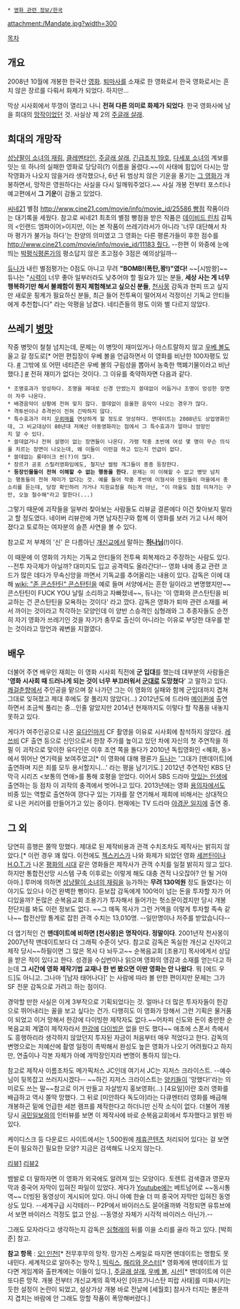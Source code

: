  * [[영화 관련 정보/한국]]

attachment:/Mandate.jpg?width=300

[[목차]]
== 개요 ==
2008년 10월에 개봉한 한국산 [[영화]]. [[퇴마사]]를 소재로 한 영화로서 한국 영화로서는 흔치 않은 장르를 다뤄서 화제가 되었다. 하지만...

막상 시사회에서 뚜껑이 열리고 나니 '''전혀 다른 의미로 화제가 되었다'''. 한국 영화사에 남을 희대의 [[망작]]이었던 것. 사실상 제 2의 [[주글래 살래]].

== 희대의 개망작 ==
[[성냥팔이 소녀의 재림]], [[클레멘타인(영화)|클레멘타인]], [[주글래 살래]], [[긴급조치 19호]], [[다세포 소녀]]의 계보를 잇는 또 하나의 실패한 영화로 당당히(?) 이름을 올렸다.~~이 사태에 힘입어 다시는 망작영화가 나오지 않을거라 생각했으나, 6년 뒤 범상치 않은 기운을 풍기는 [[조선미녀삼총사|그 영화]]가 개봉하면서, 망작은 영원하다는 사실을 다시 일깨워주었다.~~ 사실 개봉 전부터 포스터나 예고편에서 '''그 기운'''이 감돌고 있었다.  

[[씨네21]] 별점 [[http://www.cine21.com/movie/info/movie_id/25586 빵점]] 작품이라는 대기록을 세웠다. 참고로 씨네21 최초의 별점 빵점을 받은 작품은 [[데이비드 린치]] 감독의 <인랜드 엠파이어>이지만, 이는 본 작품이 쓰레기라서가 아니라 '너무 대단해서 차마 평가가 불가능 하다'는 찬양의 의미였고 그 영화는 다른 평론가들이 후한 점수를 [[http://www.cine21.com/movie/info/movie_id/11183 줬다.]] --한편 이 와중에 눈에 띄는 [[박평식]]평론가의 평소답지 않은 초고점수 3점은 예의상일까--

[[듀나]]가 내린 별점평가는 0점도 아니고 무려 '''"BOMB!(폭탄,꽝!)"였다!''' ~~[시밤쾅]~~ 듀나는 "[[시력]]이 너무 좋아 일부러라도 낮추어야 할 필요가 있는 분들, '''세상 사는 게 너무 행복하기만 해서 불쾌함이 뭔지 체험해보고 싶으신 분들''', [[천사몽]] 감독과 현피 뜨고 싶지만 새로운 핑계가 필요하신 분들, 최근 들어 전투욕이 떨어져서 걱정이신 기독교 안티들에게 추천합니다" 라는 악평을 남겼다. 네티즌들의 평도 이와 별 다르지 않았다.  

== 쓰레기 [[병맛]] ==
작중 병맛이 철철 넘치는데, 문제는 이 병맛이 재미있거나 아스트랄하지 않고 [[우베 볼]]도 울고 갈 정도로[* 어떤 편집장이 우베 볼을 언급하면서 이 영화를 비난한 100자평도 있다. [http://news.naver.com/main/read.nhn?mode=LSD&mid=sec&sid1=106&oid=140&aid=0000012440 #] 그밖에 또 어떤 네티즌은 우베 볼의 구림성을 뽑아서 농축한 핵폐기물이라고 비난했다.] [http://movie.naver.com/movie/bi/mi/reviewread.nhn?code=47574&nid=1546191#tab #] 전혀 재미가 없다는 것이다. 그 이유를 축약하자면 다음과 같다.

 * 조명효과가 엉성하다. 조명을 제대로 신경 안썼는지 쓸데없이 어둡거나 조명이 엉성한 장면이 자주 나온다.
 * 배경음악이 상황에 전혀 맞지 않다. 쓸데없이 음울한 음악이 나오는 경우가 많다.
 * 격투씬이나 추격씬이 전혀 긴박하지 않다. 
 * 특수효과가 마치 [[우뢰매]]를 연상하게 할 정도로 엉성하다. 맨데이트는 2008년도 상업영화인데, 그 비교대상이 80년대 저예산 아동영화라는 점에서 그 특수효과가 얼마나 엉망인지 알 수 있다.  
 * 쓸데없거나 전혀 설명이 없는 장면들이 나온다. 가령 작중 초반에 여성 몇 명이 무슨 의식을 치르는 장면이 나오는데, 왜 이들이 이런걸 하고 있는지 언급이 없다. 
 * 쓸데없는 롱테이크 씬(?)이 많다. 
 * 장르가 공포 스릴러영화임에도, 철지난 썰렁 개그들이 종종 등장한다.
 * '''등장인물들이 전혀 이해할 수 없는 행동을 한다'''. 문제는 이 이해할 수 없고 병맛 넘치는 행동들이 전혀 재미가 없다는 것. 예를 들어 작중 후반에 이형사와 인원들이 마을에서 총소리를 듣는데, 당장 확인하러 가거나 지원요청을 하는게 아닌, "이 마을도 점점 미쳐가는 구만, 오늘 철수해"라고 말한다(...)

그렇기 때문에 괴작들을 일부러 찾아보는 사람들도 리뷰글 결론에다 이건 찾아보지 말라고 할 정도였다. 네이버 리뷰란에 가면 남자친구와 함께 이 영화를 보러 가고 나서 헤어졌다고 토로하는 여자분의 슬픈 사연을 볼 수 있다.

참고로 저 부제의 '신' 은 다름아닌 [[개신교]]에서 말하는 '''[[하나님]]'''(!)이다. 

이 때문에 이 영화의 가치는 기독교 안티들의 전투욕 회복제라고 주장하는 사람도 있다. --전투 자극제가 아닐까? 대미지도 입고 공격력도 올라간다!-- 영화 내에 종교 관련 코드가 많은 데다가 무속신앙을 까면서 기독교를 추어올리는 내용이 있다. 감독은 이에 대해 [[wiki: "존 콘스탄틴" 콘스탄틴]]을 예로 들며 서양에서는 흔한 일이라고 변명했지만~~콘스탄틴이 FUCK YOU 날릴 소리하고 자빠졌네~~, 듀나는 '이 영화와 콘스탄틴을 비교하는 건 콘스탄틴을 모욕하는 것이다' 라고 깠다. 감독은 영화가 퇴마 관련 소재를 써서 까이는 것이라고 착각하는 모양인데 이 양반 스승격인 심형래와 그 추종자들도 순전히 자기 영화가 쓰레기인 것을 자기가 충무로 출신이 아니라는 이유로 부당한 대우를 받는 것이라고 망언과 궤변을 지껄였다. 

== 배우 ==
더불어 주연 배우인 재희는 이 영화 시사회 직전에 '''군 입대'''를 했는데 대부분의 사람들은 ''''영화 시사회 때 드러나게 되는 것이 너무 부끄러워서 [[군대]]로 도망쳤다'''' 고 말하고 있다. [[쾌걸춘향]]에서 주인공을 맡으며 잘 나가던 그는 이 영화의 실패와 함께 군입대까지 겹쳐 그대로 잊혀졌고 제대 후에도 잘 풀리지 않았다(...) 2012년도에 드라마 [[메이퀸]]에 출연하면서 조금씩 풀리는 중...인줄 알았지만 2014년 현재까지도 이렇다 할 작품을 내놓지 못하고 있다.

게다가 여주인공으로 나온 [[유다인]]마저 CF 촬영을 이유로 시사회에 참석하지 않았다. [[레쓰비]] CF 출연 등으로 신인으로서 한창 주가를 높이고 있던 차에 자신의 첫 주연작을 하필 이 괴작으로 맞이한 유다인은 이후 조연 쪽을 돌다가 2010년 독립영화인 <혜화, 동>에서 뛰어난 연기력을 보여주었고[* 이 영화에 대해 평론가 [[듀나]]는 '그대가 [맨데이트]에 출연하며 지은 죄를 모두 용서할지니...' 라는 평을 남기기도.] 2012년 주연작인 KBS 단막극 시리즈 <보통의 연애>를 통해 호평을 얻었다. 이어서 SBS 드라마 [[맛있는 인생]]에 출연하는 등 점차 이 괴작의 충격에서 벗어나고 있다. 2013년에는 영화 [[용의자]]에서도 비중 있는 역할로 출연하여 깡다구 있는 기자를 잘 연기해서 재희에 비해서는 상대적으로 나은 커리어를 만들어가고 있는 중이다. 현재에는 TV 드라마 [[야경꾼 일지]]에 출연 중. 

== 그 외 ==
당연히 흥행은 쫄딱 망했다. 제대로 된 제작비용과 관객 수치조차도 제작사는 밝히지 않았다.[* 이런 경우 꽤 많다. 이전에도 [[젝스키스]]가 나와 화제가 되었던 영화 [[세븐틴]]이나 [[H.O.T.]]가 나온 [[평화의 시대]] 같은 영화들은 제작사가 관객 수치를 일절 밝히지 않고 있다. 하지만 통합전산망 시스템 구축 이후로는 이렇게 해도 대충 견적 나오잖아? 안 될 거야 아마.] 루머에 의하면 [[성냥팔이 소녀의 재림]]을 능가하는 '''무려 130억원''' 정도 들였다는 이야기도 있으나 이건 완벽한 뻥이다. 듣보잡 감독에게 100억이 넘는 돈을 투자할 자가 어디있을까? 돈많은 순복음교회 조용기가 투자해서 들어가는 헛소문이겠지만 당시 개봉 전단지를 봐도 이런 정보도 없다. ~~그 매독 목사가 그런 거액을 이렇게 투자할 족속 같나~~ 합전산망 통계로 잡힌 관객 수치는 13,010명. --일만명이나 저주를 받았습니다--

더 엽기적인 건 '''맨데이트에 비하면 [천사몽]은 명작이다. 정말이다'''. 2001년작 천사몽이 2007년작 맨데이트보다 더 그래픽 수준이 낫다. 참고로 감독은 독실한 개신교 신자이고 제작 당시~~하필이면 그 많은 목사 다 놔두고~~ 순복음교회 [조용기] 목사에게서 상담을 받은 적이 있다고 한다. 성경을 수십번이나 읽으며 영화의 영감과 소재를 얻는다고 하는데 '''그 시간에 영화 제작기법 교재나 한 번 봤으면 이딴 영화는 안 나왔다'''. 뭐 [에드 우드]도 아니고. 그나마 '[남자 태어나다]' 는 사람에 따라 볼 만한 편이지만 문제는 그가 SF 전문 감독으로 가려고 하는 점이다.

경악할 만한 사실은 이게 3부작으로 기획되었다는 것. 얼마나 더 많은 투자자들이 한강으로 뛰어내리는 꼴을 보고 싶다는 건가. 다행히도 이 영화가 망해서 그런 기획은 물거품이 되었고 이거 망해서 한강에 다이빙한 제작자도 없다.~~어차피 신도와 돈이 충만한 순복음교회 계열이 제작자라서 [[한강]]에 [[다이빙]]은 없을 만도 했다~~
애초에 스폰서 측에서도 흥행하리라 생각하지 않았던지 투자된 자금이 처음부터 매우 적었다고 한다. 감독의 변명으로는 저예산에 촬영 일정이 촉박해서 완성도 높은 영화가 나오기 어려웠다고 하지만, 연출이나 각본 자체가 아예 개막장인지라 변명이 통하지 않는다.


참고로 제작사 이름조차도 메가픽처스 JC인데 여기서 JC는 지저스 크라이스트. --예수님이 뒷목잡고 쓰러지시겠다--  ~~하긴 지저스 크라이스트는 [[양키]]들이 '망했다!'라는 의미로도 쓰는 말~~참고로 이거 만들고 자살방지 홍보영화(...) [4요일]이란 호러 영화를 배급하고 역시 쫄딱 망했다. 그 뒤로 [미안하다 독도야]라는 다큐멘터리 영화를 배급해 개봉하곤 밑에 언급한 세븐 램프를 제작한다고 하더니만 신작 소식이 없다. 더불어 개봉 당시 [[국민일보]]와의 인터뷰를 보면 이 제작사에 바로 순복음교회에서 투자했다고 밝힌 바 있다.

케이디스크 등 다운로드 사이트에서는 1,500원에 [[제휴콘텐츠]] 처리되어 있다는 걸 보면 돈이 필요하긴 필요한 모양? 지금은 검색해도 나오지 않는다.

[http://blog.naver.com/edguy1010?Redirect=Log&logNo=70070744970 리뷰1]
[http://blog.naver.com/dong4124/104428608 리뷰2]

뱀발로 더 말하자면 이 영화가 외국에도 알려져 있는 모양이다. 토렌트 검색결과 영문자막과 중국어 자막이 입혀진 파일이 있었다. 게다가 [[Youtube]]에는 베트남어로 ~~동시통역~~ 더빙된 동영상이 게시되어 있다. 아니 아예 한술 더 떠 중국어 자막만 입혀진 동영상도 있다. --세계구급 시각테러-- P2P에서 바이러스도 묻어올까봐 걱정되면 유튜브에서 보면 바이러스 걱정도 없고 안심. --동영상 자체가 시각적 바이러스 아닌가.--

그래도 모자라다고 생각하는지 감독은 [[심형래]]의 뒤를 이을 소리를 골라 하고 있다. [박희준] 참고.

'''참고 항목''' : [[오! 인천]][* 전무후무의 망작. 망가진 스케일로 따지면 맨데이트는 명함도 못 내민다. 세계적으로 알아주는 망작.], [[빅릭스]], [[해리와 몬스터]][* 영화계에 맨데이트가 있다면 게임계와 출판계에는 이들이 있다.], [[주글래 살래]], [[우베 볼]], [[시선#s-2|시선]][* 맨데이트에 이은 또다른 망작. 개봉 전부터 개신교계의 흑역사인 [아프가니스탄 피랍 사태]를 미화시키는 듯한 설정이 논란이 되었고, 설상가상 개봉 바로 전날에 [세월호] 참사가 터지는 불운까지 겹치는 바람에 안 그래도 망할 작품이 폭망해버렸다.]

